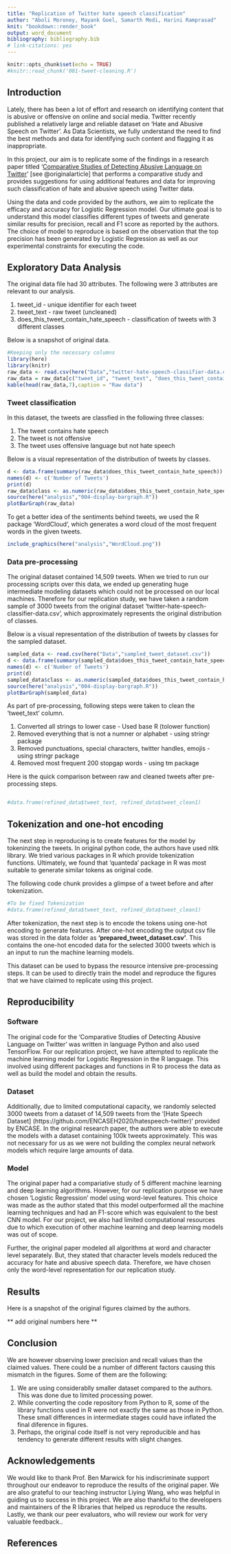 ```yaml
---
title: "Replication of Twitter hate speech classification"
author: "Aboli Moroney, Mayank Goel, Samarth Modi, Harini Ramprasad"
knit: "bookdown::render_book"
output: word_document
bibliography: bibliography.bib
# link-citations: yes
---
```



```r
knitr::opts_chunk$set(echo = TRUE)
#knitr::read_chunk('001-tweet-cleaning.R')
```

## Introduction

Lately, there has been a lot of effort and research on identifying content that is abusive or offensive on online and social media. Twitter recently published a relatively large and reliable dataset on ‘Hate and Abusive Speech on Twitter’. As Data Scientists, we fully understand the need to find the best methods and data for identifying such content and flagging it as inappropriate.
 
In this project, our aim is to replicate some of the findings in a research paper titled '[Comparative Studies of Detecting Abusive Language on Twitter](https://arxiv.org/abs/1808.10245)' [see @originalarticle] that performs a comparative study and provides suggestions for using additional features and data for improving such classification of hate and abusive speech using Twitter data. 

Using the data and code provided by the authors, we aim to replicate the efficacy and accuracy for Logistic Regression model. Our ultimate goal is to understand this model classifies different types of tweets and generate similar results for precision, recall and F1 score as reported by the authors. The choice of model to reproduce is based on the observation that the top precision has been generated by Logistic Regression as well as our experimental constraints for executing the code.


## Exploratory Data Analysis

The original data file had 30 attributes. The following were 3 attributes are relevant to our analysis.

1. tweet_id - unique identifier for each tweet 
2. tweet_text - raw tweet (uncleaned)
3. does_this_tweet_contain_hate_speech - classification of tweets with 3 different classes

Below is a snapshot of original data. 

```r
#Keeping only the necessary columns
library(here)
library(knitr)
raw_data <- read.csv(here("Data","twitter-hate-speech-classifier-data.csv"))
raw_data = raw_data[c("tweet_id", "tweet_text", "does_this_tweet_contain_hate_speech")]
kable(head(raw_data,7),caption = "Raw data")
```


### Tweet classification

In this dataset, the tweets are classfied in the following three classes:

1. The tweet contains hate speech 
2. The tweet is not offensive
3. The tweet uses offensive language but not hate speech	

Below is a visual representation of the distribution of tweets by classes.

```r
d <- data.frame(summary(raw_data$does_this_tweet_contain_hate_speech))
names(d) <- c('Number of Tweets')
print(d)
raw_data$class <- as.numeric(raw_data$does_this_tweet_contain_hate_speech)
source(here("analysis","004-display-bargraph.R"))
plotBarGraph(raw_data)
```

To get a better idea of the sentiments behind tweets, we used the R package 'WordCloud', which generates a word cloud of the most frequent words in the given tweets.

```r
include_graphics(here("analysis","WordCloud.png"))
```


### Data pre-processing

The original dataset contained 14,509 tweets. When we tried to run our processing scripts over this data, we ended up generating huge intermediate modeling datasets which could not be processed on our local machines. Therefore for our replication study, we have taken a random sample of 3000 tweets from the original dataset 'twitter-hate-speech-classifier-data.csv', which approximately represents the original distribution of classes.

Below is a visual representation of the distribution of tweets by classes for the sampled dataset.

```r

sampled_data <- read.csv(here("Data","sampled_tweet_dataset.csv"))
d <- data.frame(summary(sampled_data$does_this_tweet_contain_hate_speech))
names(d) <- c('Number of Tweets')
print(d)
sampled_data$class <- as.numeric(sampled_data$does_this_tweet_contain_hate_speech)
source(here("analysis","004-display-bargraph.R"))
plotBarGraph(sampled_data)

```


As part of pre-processing, following steps were taken to clean the 'tweet_text' column.

1. Converted all strings to lower case - Used base R (tolower function)
2. Removed everything that is not a numner or alphabet - using stringr package 
3. Removed punctuations, special characters, twitter handles, emojis  - using stringr package 
4. Removed most frequent 200 stopgap words - using tm package

Here is the quick comparison between raw and cleaned tweets after pre-processing steps.

```r

```


```r
#data.frame(refined_data$tweet_text, refined_data$tweet_clean1)
```

## Tokenization and one-hot encoding

The next step in reproducing is to create features for the model by tokeninzing the tweets. In original python code, the authors have used nltk library. We tried various packages in R which provide tokenization functions. Ultimately, we found that 'quanteda' package in R was most suitable to generate similar tokens as original code. 

The following code chunk provides a glimpse of a tweet before and after tokenization.

```r

#To be fixed Tokenization
#data.frame(refined_data$tweet_text, refined_data$tweet_clean1)

```

After tokenization, the next step is to encode the tokens using one-hot encoding to generate features. After one-hot encoding the output csv file was stored in the data folder as **'prepared_tweet_dataset.csv'**. This contains the one-hot encoded data for the selected 3000 tweets which is an input to run the machine learning models.

This dataset can be used to bypass the resource intensive pre-processing steps. It can be used to directly train the model and reproduce the figures that we have claimed to replicate using this project.


## Reproducibility

### Software
The original code for the ‘Comparative Studies of Detecting Abusive Language on Twitter’ was written in language Python and also used TensorFlow. For our replication project, we have attempted to replicate the machine learning model for Logistic Regression in the R language. This involved using different packages and functions in R to process the data as well as build the model and obtain the results.

### Dataset
Additionally, due to limited computational capacity, we randomly selected 3000 tweets from a dataset of 14,509 tweets from the ‘[Hate Speech Dataset] (https://github.com/ENCASEH2020/hatespeech-twitter)’ provided by ENCASE. In the original research paper, the authors were able to execute the models with a dataset containing 100k tweets approximately. This was not necessary for us as we were not building the complex neural network models which require large amounts of data.

### Model
The original paper had a compariative study of 5 different machine learning and deep learning algorithms. However, for our replication purpose we have chosen ‘Logistic Regression’ model using word-level features. This choice was made as the author stated that this model outperformed all the machine learning techniques and had an F1-score which was equivalent to the best CNN model. For our project, we also had limited computational resources due to which execution of other machine learning and deep learning models was out of scope. 

Further, the original paper modeled all algorithms at word and character level separately. But, they stated that character levels models reduced the accuracy for hate and abusive speech data. Therefore, we have chosen only the word-level representation for our replication study. 
 

## Results

Here is a snapshot of the original figures claimed by the authors.

** add original numbers here **


## Conclusion

We are however observing lower precision and recall values than the claimed values. There could be a number of different factors causing this mismatch in the figures. Some of them are the following:

1. We are using considerablly smaller dataset compared to the authors. This was done due to limited processing power.
2. While converting the code repository from Python to R, some of the library functions used in R were not exactly the same as those in Python. These small differences in intermediate stages could have inflated the final diference in figures.
3. Perhaps, the original code itself is not very reproducible and has tendency to generate different results with slight changes.


## Acknowledgements

We would like to thank Prof. Ben Marwick for his indiscriminate support throughout our endeavor to reproduce the results of the original paper. We are also grateful to our teaching instructor Liying Wang, who was helpful in guiding us to success in this project. We are also thankful to the developers and maintainers of the R libraries that helped us reproduce the results. Lastly, we thank our peer evaluators, who will review our work for very valuable feedback..


## References

